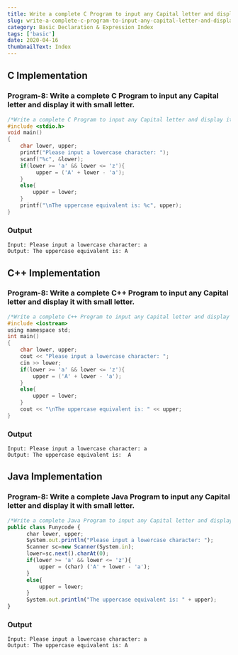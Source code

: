 ```yaml
---
title: Write a complete C Program to input any Capital letter and display it with small letter.
slug: write-a-complete-c-program-to-input-any-capital-letter-and-display-it-with-small-letter.
category: Basic Declaration & Expression Index
tags: ['basic']
date: 2020-04-16
thumbnailText: Index
---
```

## C Implementation
### Program-8: Write a complete C Program to input any Capital letter and display it with small letter.
```c
/*Write a complete C Program to input any Capital letter and display it with small letter. */
#include <stdio.h>
void main()
{
    char lower, upper;
    printf("Please input a lowercase character: ");
    scanf("%c", &lower);
    if(lower >= 'a' && lower <= 'z'){
         upper = ('A' + lower - 'a');
    }
    else{
        upper = lower;
    }
    printf("\nThe uppercase equivalent is: %c", upper);
}
```
### Output
```
Input: Please input a lowercase character: a
Output: The uppercase equivalent is: A
```
## C++ Implementation
### Program-8: Write a complete C++ Program to input any Capital letter and display it with small letter.
```c
/*Write a complete C++ Program to input any Capital letter and display it with small letter. */
#include <iostream>
using namespace std;
int main()
{
    char lower, upper;
    cout << "Please input a lowercase character: ";
    cin >> lower;
    if(lower >= 'a' && lower <= 'z'){
        upper = ('A' + lower - 'a');
    }
    else{
        upper = lower;
    }
    cout << "\nThe uppercase equivalent is: " << upper;
}
```
### Output
```
Input: Please input a lowercase character: a
Output: The uppercase equivalent is:  A
```
## Java Implementation
### Program-8: Write a complete Java Program to input any Capital letter and display it with small letter.
```js
/*Write a complete Java Program to input any Capital letter and display it with small letter. */
public class Funycode {
      char lower, upper;
      System.out.println("Please input a lowercase character: ");
      Scanner sc=new Scanner(System.in);
      lower=sc.next().charAt(0);
      if(lower >= 'a' && lower <= 'z'){
          upper = (char) ('A' + lower - 'a');
      }
      else{
          upper = lower;
      }
      System.out.println("The uppercase equivalent is: " + upper);
}
```
### Output
```
Input: Please input a lowercase character: a
Output: The uppercase equivalent is: A
```
